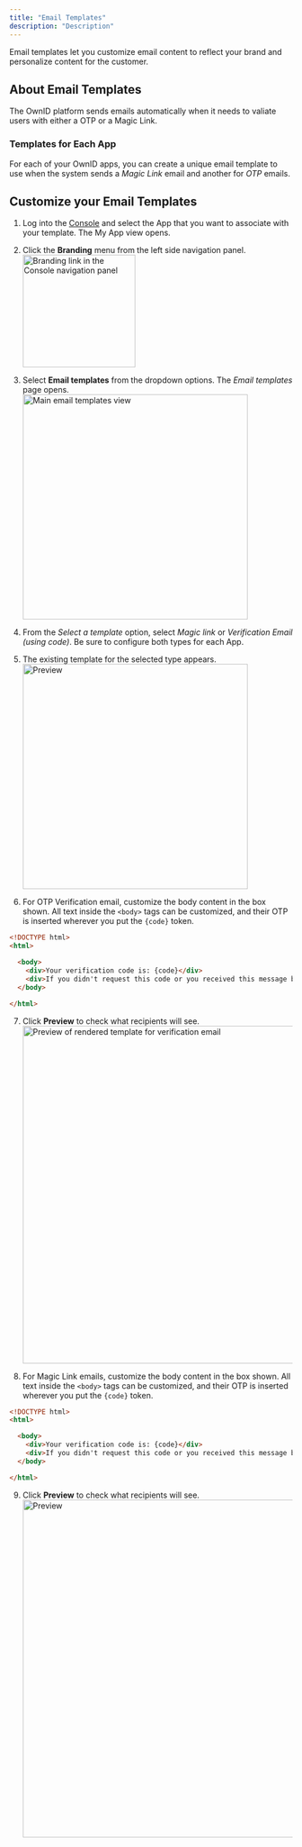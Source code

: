 ```yaml
---
title: "Email Templates"
description: "Description"
---
```


Email templates let you customize email content to reflect your brand and personalize content for the customer.

## About Email Templates

The OwnID platform sends emails automatically when it needs to valiate users with either a <Tooltip tip="one-time passcode">OTP</Tooltip>
or a Magic Link.

### Templates for Each App
For each of your OwnID apps, you can create a unique email template to use when the system sends a _Magic Link_ email and another for _OTP_ emails. 

## Customize your Email Templates

1. Log into the [Console](https://console.ownid.com/home) and select the App that you want to associate with your template. The My App view opens.

1. Click the **Branding** menu from the left side navigation panel. <img src="/images/oi-console-branding.png" width="200"  alt="Branding link in the Console navigation panel"></img>


1. Select **Email templates** from the dropdown options. The _Email templates_ page opens. <img src="/images/oi-et-main.png" width="400"  alt="Main email templates view"></img>

1. From the _Select a template_ option, select _Magic link_ or _Verification Email (using code)_. Be sure to configure both types for each App.

1. The existing template for the selected type appears.<img src="/images/oi-et-preview_ml.png" width="400"  alt="Preview"></img>

1. For OTP Verification email, customize the body content in the box shown. All text inside the `<body>` tags can be customized, and their OTP is inserted wherever you put the `{code}` token.

```html Default OTP Email Body
<!DOCTYPE html>
<html>

  <body>
    <div>Your verification code is: {code}</div>
    <div>If you didn't request this code or you received this message by accident, please disregard this email.</div>
  </body>

</html>
```
7. Click **Preview** to check what recipients will see.   <img src="/images/oi-et-preview_ml.png" width="600"  alt="Preview of rendered template for verification email"></img>

8. For Magic Link emails, customize the body content in the box shown. All text inside the `<body>` tags can be customized, and their OTP is inserted wherever you put the `{code}` token.

```html Default OTP Email Body
<!DOCTYPE html>
<html>

  <body>
    <div>Your verification code is: {code}</div>
    <div>If you didn't request this code or you received this message by accident, please disregard this email.</div>
  </body>

</html>
```
9. Click **Preview** to check what recipients will see.   <img src="/images/oi-et-preview_ml.png" width="600"  alt="Preview"></img>



 
